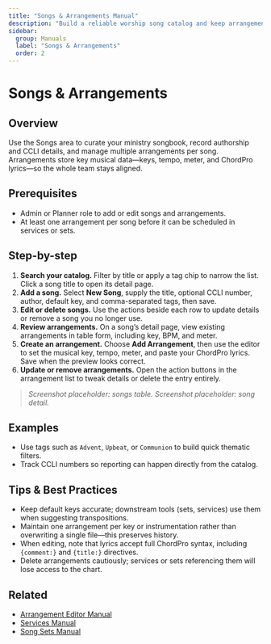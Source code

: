 ```yaml
---
title: "Songs & Arrangements Manual"
description: "Build a reliable worship song catalog and keep arrangements in sync."
sidebar:
  group: Manuals
  label: "Songs & Arrangements"
  order: 2
---
```


# Songs & Arrangements

## Overview
Use the Songs area to curate your ministry songbook, record authorship and CCLI details, and manage multiple arrangements per song. Arrangements store key musical data—keys, tempo, meter, and ChordPro lyrics—so the whole team stays aligned.

## Prerequisites
- Admin or Planner role to add or edit songs and arrangements.
- At least one arrangement per song before it can be scheduled in services or sets.

## Step-by-step
1. **Search your catalog.** Filter by title or apply a tag chip to narrow the list. Click a song title to open its detail page.
2. **Add a song.** Select **New Song**, supply the title, optional CCLI number, author, default key, and comma-separated tags, then save.
3. **Edit or delete songs.** Use the actions beside each row to update details or remove a song you no longer use.
4. **Review arrangements.** On a song’s detail page, view existing arrangements in table form, including key, BPM, and meter.
5. **Create an arrangement.** Choose **Add Arrangement**, then use the editor to set the musical key, tempo, meter, and paste your ChordPro lyrics. Save when the preview looks correct.
6. **Update or remove arrangements.** Open the action buttons in the arrangement list to tweak details or delete the entry entirely.

> _Screenshot placeholder: songs table._
> _Screenshot placeholder: song detail._

## Examples
- Use tags such as `Advent`, `Upbeat`, or `Communion` to build quick thematic filters.
- Track CCLI numbers so reporting can happen directly from the catalog.

## Tips & Best Practices
- Keep default keys accurate; downstream tools (sets, services) use them when suggesting transpositions.
- Maintain one arrangement per key or instrumentation rather than overwriting a single file—this preserves history.
- When editing, note that lyrics accept full ChordPro syntax, including `{comment:}` and `{title:}` directives.
- Delete arrangements cautiously; services or sets referencing them will lose access to the chart.

## Related
- [Arrangement Editor Manual](./arrangement-editor)
- [Services Manual](./services)
- [Song Sets Manual](./song-sets)
